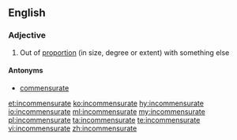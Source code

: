 ==English==

===Adjective===
{{en-adj}}

# Out of [[proportion]] (in size, degree or extent) with something else

====Antonyms====
* [[commensurate]]

[[et:incommensurate]]
[[ko:incommensurate]]
[[hy:incommensurate]]
[[io:incommensurate]]
[[ml:incommensurate]]
[[my:incommensurate]]
[[pl:incommensurate]]
[[ta:incommensurate]]
[[te:incommensurate]]
[[vi:incommensurate]]
[[zh:incommensurate]]